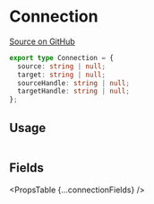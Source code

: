 
# Connection

[Source on GitHub](https://github.com/wbkd/react-flow/blob/f919cb152dd5a92ec3b4d7e4568ffe099bc2af39/packages/system/src/types/general.ts#L24)

```ts
export type Connection = {
  source: string | null;
  target: string | null;
  sourceHandle: string | null;
  targetHandle: string | null;
};
```

## Usage

```ts

```

## Fields

<PropsTable {...connectionFields} />
